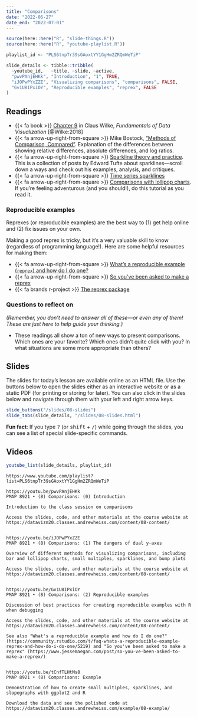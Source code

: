 ```yaml
---
title: "Comparisons"
date: "2022-06-27"
date_end: "2022-07-01"
---
```


```r
source(here::here("R", "slide-things.R"))
source(here::here("R", "youtube-playlist.R"))

playlist_id <- "PLS6tnpTr39sGAoxtYY1GgHm2ZRQmWeTiP"

slide_details <- tibble::tribble(
  ~youtube_id,   ~title, ~slide, ~active,
  "pwvPAnjEHKk", "Introduction", "1", TRUE,
  "iJOPwPYxZZE", "Visualizing comparisons", "comparisons", FALSE,
  "Gv1U8IPxiOY", "Reproducible examples", "reprex", FALSE
)
```

## Readings

- {{< fa book >}} [Chapter 9](https://clauswilke.com/dataviz/boxplots-violins.html) in Claus Wilke, *Fundamentals of Data Visualization* [@Wilke:2018]
- {{< fa arrow-up-right-from-square >}} Mike Bostock, ["Methods of Comparison, Compared"](https://observablehq.com/@mbostock/methods-of-comparison-compared). Explanation of the differences between showing relative differences, absolute differences, and log ratios.
- {{< fa arrow-up-right-from-square >}} [Sparkline theory and practice](https://www.edwardtufte.com/bboard/q-and-a-fetch-msg?msg_id=0001OR). This is a collection of posts by Edward Tufte about sparklines—scroll down a ways and check out his examples, analysis, and critiques.
- {{< fa arrow-up-right-from-square >}} [Time series sparklines](https://flowingdata.com/2017/01/24/one-dataset-visualized-25-ways/02-time-series-sparklines-2/)
- {{< fa arrow-up-right-from-square >}} [Comparisons with lollipop charts](https://uc-r.github.io/lollipop). If you're feeling adventurous (and you should!), do this tutorial as you read it.

### Reproducible examples

Reprexes (or reproducible examples) are the best way to (1) get help online and (2) fix issues on your own. 

Making a good reprex is tricky, but it's a very valuable skill to know (regardless of programming language!). Here are some helpful resources for making them:

- {{< fa arrow-up-right-from-square >}} [What's a reproducible example (`reprex`) and how do I do one?](https://community.rstudio.com/t/faq-whats-a-reproducible-example-reprex-and-how-do-i-do-one/5219)
- {{< fa arrow-up-right-from-square >}} [So you've been asked to make a reprex](https://www.jessemaegan.com/post/so-you-ve-been-asked-to-make-a-reprex/)
- {{< fa brands r-project >}} [The reprex package](https://reprex.tidyverse.org/index.html)

### Questions to reflect on

*(Remember, you don't need to answer all of these—or even any of them! These are just here to help guide your thinking.)*

- These readings all show a ton of new ways to present comparisons. Which ones are your favorite? Which ones didn't quite click with you? In what situations are some more appropriate than others?


## Slides

The slides for today's lesson are available online as an HTML file. Use the buttons below to open the slides either as an interactive website or as a static PDF (for printing or storing for later). You can also click in the slides below and navigate through them with your left and right arrow keys.

```r
slide_buttons("/slides/08-slides")
slide_tabs(slide_details, "/slides/08-slides.html")
```

:::{.callout-tip}
**Fun fact**: If you type <kbd>?</kbd> (or <kbd>shift</kbd> + <kbd>/</kbd>) while going through the slides, you can see a list of special slide-specific commands.
:::


## Videos

```r
youtube_list(slide_details, playlist_id)
```


```cat
https://www.youtube.com/playlist?list=PLS6tnpTr39sGAoxtYY1GgHm2ZRQmWeTiP

https://youtu.be/pwvPAnjEHKk
PMAP 8921 • (8) Comparisons: (0) Introduction

Introduction to the class session on comparisons

Access the slides, code, and other materials at the course website at https://datavizm20.classes.andrewheiss.com/content/08-content/


https://youtu.be/iJOPwPYxZZE
PMAP 8921 • (8) Comparisons: (1) The dangers of dual y-axes

Overview of different methods for visualizing comparisons, including bar and lollipop charts, small multiples, sparklines, and bump plots

Access the slides, code, and other materials at the course website at https://datavizm20.classes.andrewheiss.com/content/08-content/


https://youtu.be/Gv1U8IPxiOY
PMAP 8921 • (8) Comparisons: (2) Reproducible examples

Discussion of best practices for creating reproducible examples with R when debugging

Access the slides, code, and other materials at the course website at https://datavizm20.classes.andrewheiss.com/content/08-content/
  
See also "What's a reproducible example and how do I do one?" (https://community.rstudio.com/t/faq-whats-a-reproducible-example-reprex-and-how-do-i-do-one/5219) and "So you've been asked to make a reprex" (https://www.jessemaegan.com/post/so-you-ve-been-asked-to-make-a-reprex/)


https://youtu.be/tCnfTLHtMs8
PMAP 8921 • (8) Comparisons: Example

Demonstration of how to create small multiples, sparklines, and slopegraphs with ggplot2 and R

Download the data and see the polished code at https://datavizm20.classes.andrewheiss.com/example/08-example/
  
```
